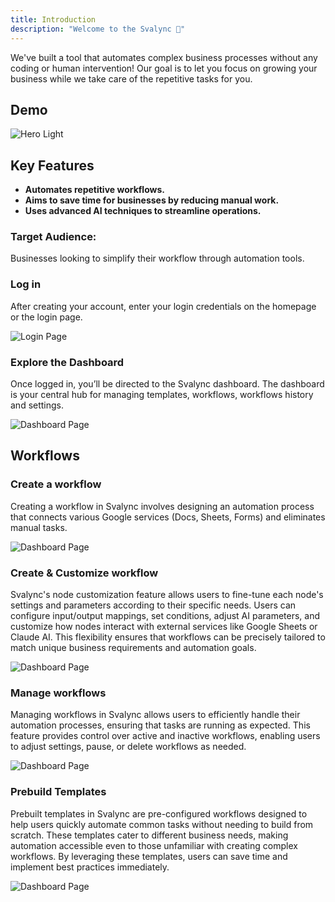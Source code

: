 ```yaml
---
title: Introduction
description: "Welcome to the Svalync 👋"
---
```


We've built a tool that automates complex business processes without any coding or human intervention! Our goal is to let you focus on growing your business while we take care of the repetitive tasks for you.

## Demo

<Frame>
  <img src="/images/workflows/hero.png" alt="Hero Light" />
</Frame>

## Key Features

- <b> Automates repetitive workflows.</b>
- <b> Aims to save time for businesses by reducing manual work.</b>
- <b> Uses advanced AI techniques to streamline operations.</b>

### Target Audience:

Businesses looking to simplify their workflow through automation tools.

### Log in

After creating your account, enter your login credentials on the homepage or the login page.

<Frame>
  <img className="" src="/images/workflows/loginpage.png" alt="Login Page" />
</Frame>

### Explore the Dashboard

Once logged in, you’ll be directed to the Svalync dashboard. The dashboard is your central hub for managing templates, workflows, workflows history and settings.

<Frame>
  <img
    className=""
    src="/images/workflows/dashboard.png"
    alt="Dashboard Page"
  />
</Frame>

## Workflows

### Create a workflow

Creating a workflow in Svalync involves designing an automation process that connects various Google services (Docs, Sheets, Forms) and eliminates manual tasks.

<Frame>
  <img className="" src="/images/workflows/editor.png" alt="Dashboard Page" />
</Frame>

### Create & Customize workflow

Svalync's node customization feature allows users to fine-tune each node's settings and parameters according to their specific needs. Users can configure input/output mappings, set conditions, adjust AI parameters, and customize how nodes interact with external services like Google Sheets or Claude AI. This flexibility ensures that workflows can be precisely tailored to match unique business requirements and automation goals.

<Frame>
  <img
    className=""
    src="/images/workflows/popupeditor.png"
    alt="Dashboard Page"
  />
</Frame>

### Manage workflows

Managing workflows in Svalync allows users to efficiently handle their automation processes, ensuring that tasks are running as expected. This feature provides control over active and inactive workflows, enabling users to adjust settings, pause, or delete workflows as needed.

<Frame>
  <img
    className=""
    src="/images/workflows/manageworkflow.png"
    alt="Dashboard Page"
  />
</Frame>

### Prebuild Templates

Prebuilt templates in Svalync are pre-configured workflows designed to help users quickly automate common tasks without needing to build from scratch. These templates cater to different business needs, making automation accessible even to those unfamiliar with creating complex workflows. By leveraging these templates, users can save time and implement best practices immediately.

<Frame>
  <img
    className=""
    src="/images/workflows/templates.png"
    alt="Dashboard Page"
  />
</Frame>
